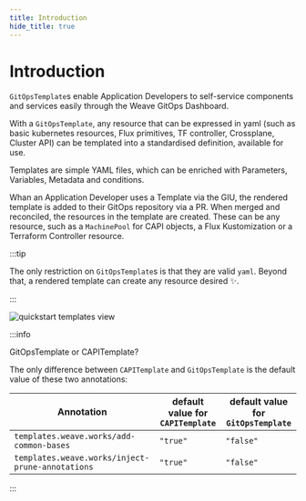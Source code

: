 ```yaml
---
title: Introduction
hide_title: true
---
```



# Introduction <TierLabel tiers="Enterprise" />

`GitOpsTemplate`s enable Application Developers to self-service components and
services easily through the Weave GitOps Dashboard.

With a `GitOpsTemplate`, any resource that can be expressed in yaml
(such as basic kubernetes resources, Flux primitives, TF controller, Crossplane, Cluster API)
can be templated into a standardised definition, available for use.

Templates are simple YAML files, which can be enriched with Parameters, Variables,
Metadata and conditions.

Whan an Application Developer uses a Template via the GIU, the rendered
template is added to their GitOps repository via a PR. When merged and reconciled, the resources in
the template are created. These can be any resource, such as a `MachinePool` for
CAPI objects, a Flux Kustomization or a Terraform Controller resource.

:::tip

The only restriction on `GitOpsTemplate`s is that they are valid `yaml`. Beyond
that, a rendered template can create any resource desired :sparkles:.

:::

![quickstart templates view](imgs/quickstart-templates-view.png)

:::info

GitOpsTemplate or CAPITemplate?

The only difference between `CAPITemplate` and `GitOpsTemplate` is the default
value of these two annotations:

| Annotation | default value for `CAPITemplate` | default value for `GitOpsTemplate` |
| ----------- | ---------------- | ------------------ |
| `templates.weave.works/add-common-bases`  | `"true"` | `"false"` |
| `templates.weave.works/inject-prune-annotations` | `"true"` | `"false"` |

:::

